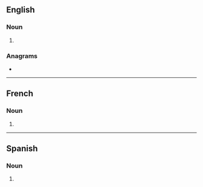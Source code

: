 ==English==

===Noun===
{{head|en|noun form}}

# {{plural of|en|terrier}}

===Anagrams===
* {{anagrams|en|a=eeirrrst|retirers}}

----

==French==

===Noun===
{{head|fr|noun plural form|g=m}}

# {{plural of|fr|terrier}}

----

==Spanish==

===Noun===
{{head|es|noun form}}

# {{plural of|es|terrier}}